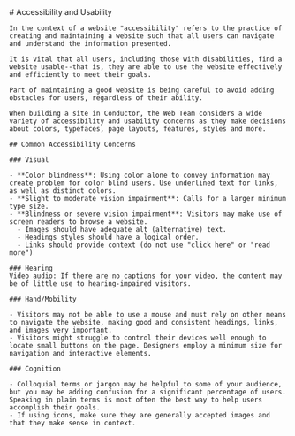 
<Meta title="Foundation/Accessibility" />

<div className="sb-container sb-unstyled">
  <div className='sb-section-title'>
    # Accessibility and Usability

    In the context of a website "accessibility" refers to the practice of creating and maintaining a website such that all users can navigate and understand the information presented.

    It is vital that all users, including those with disabilities, find a website usable--that is, they are able to use the website effectively and efficiently to meet their goals.

    Part of maintaining a good website is being careful to avoid adding obstacles for users, regardless of their ability.

    When building a site in Conductor, the Web Team considers a wide variety of accessibility and usability concerns as they make decisions about colors, typefaces, page layouts, features, styles and more.

    ## Common Accessibility Concerns

    ### Visual

    - **Color blindness**: Using color alone to convey information may create problem for color blind users. Use underlined text for links, as well as distinct colors.
    - **Slight to moderate vision impairment**: Calls for a larger minimum type size.
    - **Blindness or severe vision impairment**: Visitors may make use of screen readers to browse a website.
      - Images should have adequate alt (alternative) text.
      - Headings styles should have a logical order.
      - Links should provide context (do not use "click here" or "read more")

    ### Hearing
    Video audio: If there are no captions for your video, the content may be of little use to hearing-impaired visitors.

    ### ​Hand/Mobility

    - Visitors may not be able to use a mouse and must rely on other means to navigate the website, making good and consistent headings, links, and images very important.
    - Visitors might struggle to control their devices well enough to locate small buttons on the page. Designers employ a minimum size for navigation and interactive elements.

    ### Cognition

    - Colloquial terms or jargon may be helpful to some of your audience, but you may be adding confusion for a significant percentage of users. Speaking in plain terms is most often the best way to help users accomplish their goals.
    - If using icons, make sure they are generally accepted images and that they make sense in context.
  </div>
  <div className="sb-section">

  </div>
</div>